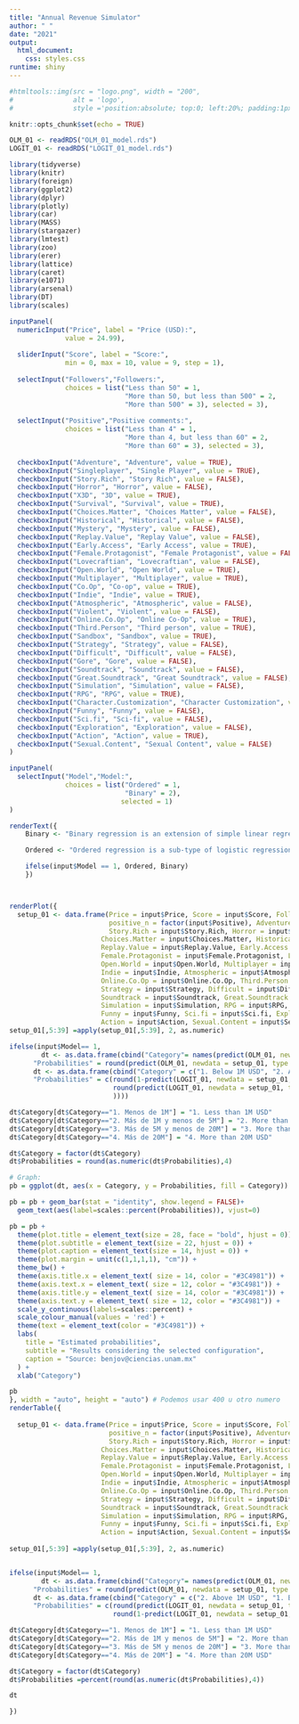 ```yaml
---
title: "Annual Revenue Simulator"
author: " "
date: "2021"
output:   
  html_document:
    css: styles.css
runtime: shiny
---
```


```r
#htmltools::img(src = "logo.png", width = "200", 
#               alt = 'logo', 
#               style ='position:absolute; top:0; left:20%; padding:1px;')
```

```r
knitr::opts_chunk$set(echo = TRUE)

OLM_01 <- readRDS("OLM_01_model.rds")
LOGIT_01 <- readRDS("LOGIT_01_model.rds")

library(tidyverse)
library(knitr)
library(foreign)
library(ggplot2)
library(dplyr)
library(plotly)
library(car)
library(MASS)
library(stargazer)
library(lmtest)
library(zoo)
library(erer)
library(lattice)
library(caret)
library(e1071)
library(arsenal) 
library(DT)
library(scales)

```


```r

inputPanel(
  numericInput("Price", label = "Price (USD):",
              value = 24.99),
  
  sliderInput("Score", label = "Score:",
              min = 0, max = 10, value = 9, step = 1),
  
  selectInput("Followers","Followers:",
              choices = list("Less than 50" = 1, 
                             "More than 50, but less than 500" = 2,
                             "More than 500" = 3), selected = 3),
  
  selectInput("Positive","Positive comments:",
              choices = list("Less than 4" = 1, 
                             "More than 4, but less than 60" = 2,
                             "More than 60" = 3), selected = 3),
  
  checkboxInput("Adventure", "Adventure", value = TRUE),
  checkboxInput("Singleplayer", "Single Player", value = TRUE),
  checkboxInput("Story.Rich", "Story Rich", value = FALSE), 
  checkboxInput("Horror", "Horror", value = FALSE),
  checkboxInput("X3D", "3D", value = TRUE),
  checkboxInput("Survival", "Survival", value = TRUE),
  checkboxInput("Choices.Matter", "Choices Matter", value = FALSE),
  checkboxInput("Historical", "Historical", value = FALSE),
  checkboxInput("Mystery", "Mystery", value = FALSE),
  checkboxInput("Replay.Value", "Replay Value", value = FALSE),
  checkboxInput("Early.Access", "Early Access", value = TRUE),
  checkboxInput("Female.Protagonist", "Female Protagonist", value = FALSE),
  checkboxInput("Lovecraftian", "Lovecraftian", value = FALSE),
  checkboxInput("Open.World", "Open World", value = TRUE),
  checkboxInput("Multiplayer", "Multiplayer", value = TRUE),
  checkboxInput("Co.Op", "Co-op", value = TRUE),
  checkboxInput("Indie", "Indie", value = TRUE),
  checkboxInput("Atmospheric", "Atmospheric", value = FALSE),
  checkboxInput("Violent", "Violent", value = FALSE),
  checkboxInput("Online.Co.Op", "Online Co-Op", value = TRUE),
  checkboxInput("Third.Person", "Third person", value = TRUE),
  checkboxInput("Sandbox", "Sandbox", value = TRUE),
  checkboxInput("Strategy", "Strategy", value = FALSE),
  checkboxInput("Difficult", "Difficult", value = FALSE),
  checkboxInput("Gore", "Gore", value = FALSE),
  checkboxInput("Soundtrack", "Soundtrack", value = FALSE),
  checkboxInput("Great.Soundtrack", "Great Soundtrack", value = FALSE),
  checkboxInput("Simulation", "Simulation", value = FALSE),
  checkboxInput("RPG", "RPG", value = TRUE),
  checkboxInput("Character.Customization", "Character Customization", value = TRUE),
  checkboxInput("Funny", "Funny", value = FALSE),
  checkboxInput("Sci.fi", "Sci-fi", value = FALSE),
  checkboxInput("Exploration", "Exploration", value = FALSE),
  checkboxInput("Action", "Action", value = TRUE),
  checkboxInput("Sexual.Content", "Sexual Content", value = FALSE)
)

inputPanel(
  selectInput("Model","Model:",
              choices = list("Ordered" = 1, 
                             "Binary" = 2),
                            selected = 1)
)

renderText({
    Binary <- "Binary regression is an extension of simple linear regression, where the dependent variable is dichotomous or binary in nature. Binary regression is the statistical technique used to predict the relationship between predictors and a predicted variable where the dependent variable is binary. \n \n \n"

    Ordered <- "Ordered regression is a sub-type of logistic regression where the predicted variable is a category is ordered with more than two categories (or levels). \n \n \n"

    ifelse(input$Model == 1, Ordered, Binary)
    })



renderPlot({
  setup_01 <- data.frame(Price = input$Price, Score = input$Score, Followers_n = factor(input$Followers), 
                         positive_n = factor(input$Positive), Adventure = input$Adventure, Singleplayer = input$Singleplayer,
                         Story.Rich = input$Story.Rich, Horror = input$Horror, X3D = input$X3D, Survival = input$Survival, 
                       Choices.Matter = input$Choices.Matter, Historical = input$Historical, Mystery = input$Mystery,
                       Replay.Value = input$Replay.Value, Early.Access = input$Early.Access,
                       Female.Protagonist = input$Female.Protagonist, Lovecraftian = input$Lovecraftian, 
                       Open.World = input$Open.World, Multiplayer = input$Multiplayer, Co.op = input$Co.Op, 
                       Indie = input$Indie, Atmospheric = input$Atmospheric, Violent = input$Violent,  
                       Online.Co.Op = input$Online.Co.Op, Third.Person = input$Third.Person, Sandbox = input$Sandbox, 
                       Strategy = input$Strategy, Difficult = input$Difficult, Gore = input$Gore, 
                       Soundtrack = input$Soundtrack, Great.Soundtrack = input$Great.Soundtrack, 
                       Simulation = input$Simulation, RPG = input$RPG, Character.Customization = input$Character.Customization,
                       Funny = input$Funny, Sci.fi = input$Sci.fi, Exploration = input$Exploration, 
                       Action = input$Action, Sexual.Content = input$Sexual.Content)
setup_01[,5:39] =apply(setup_01[,5:39], 2, as.numeric)

ifelse(input$Model== 1,
        dt <- as.data.frame(cbind("Category"= names(predict(OLM_01, newdata = setup_01, type = "probs")),
      "Probabilities" = round(predict(OLM_01, newdata = setup_01, type = "probs"),4))),
      dt <- as.data.frame(cbind("Category" = c("1. Below 1M USD", "2. Above 1M USD"), 
      "Probabilities" = c(round(1-predict(LOGIT_01, newdata = setup_01, type = "response"),4),
                          round(predict(LOGIT_01, newdata = setup_01, type = "response"),4)
                          ))))

dt$Category[dt$Category=="1. Menos de 1M"] = "1. Less than 1M USD"
dt$Category[dt$Category=="2. Más de 1M y menos de 5M"] = "2. More than 1M USD & \n less than 5M USD"
dt$Category[dt$Category=="3. Más de 5M y menos de 20M"] = "3. More than 5M USD & \n less than 20M USD"
dt$Category[dt$Category=="4. Más de 20M"] = "4. More than 20M USD"

dt$Category = factor(dt$Category)
dt$Probabilities = round(as.numeric(dt$Probabilities),4)

# Graph:
pb = ggplot(dt, aes(x = Category, y = Probabilities, fill = Category)) 

pb = pb + geom_bar(stat = "identity", show.legend = FALSE)+
  geom_text(aes(label=scales::percent(Probabilities)), vjust=0)

pb = pb + 
  theme(plot.title = element_text(size = 28, face = "bold", hjust = 0)) + 
  theme(plot.subtitle = element_text(size = 22, hjust = 0)) + 
  theme(plot.caption = element_text(size = 14, hjust = 0)) +
  theme(plot.margin = unit(c(1,1,1,1), "cm")) +
  theme_bw() + 
  theme(axis.title.x = element_text( size = 14, color = "#3C4981")) +
  theme(axis.text.x = element_text( size = 12, color = "#3C4981")) +
  theme(axis.title.y = element_text( size = 14, color = "#3C4981")) +
  theme(axis.text.y = element_text( size = 12, color = "#3C4981")) +
  scale_y_continuous(labels=scales::percent) +
  scale_colour_manual(values = 'red') +
  theme(text = element_text(color = "#3C4981")) +
  labs(
    title = "Estimated probabilities",
    subtitle = "Results considering the selected configuration",
    caption = "Source: benjov@ciencias.unam.mx"
  ) +
  xlab("Category")

pb
}, width = "auto", height = "auto") # Podemos usar 400 u otro numero
renderTable({
  
  setup_01 <- data.frame(Price = input$Price, Score = input$Score, Followers_n = factor(input$Followers), 
                         positive_n = factor(input$Positive), Adventure = input$Adventure, Singleplayer = input$Singleplayer,
                         Story.Rich = input$Story.Rich, Horror = input$Horror, X3D = input$X3D, Survival = input$Survival, 
                       Choices.Matter = input$Choices.Matter, Historical = input$Historical, Mystery = input$Mystery,
                       Replay.Value = input$Replay.Value, Early.Access = input$Early.Access,
                       Female.Protagonist = input$Female.Protagonist, Lovecraftian = input$Lovecraftian, 
                       Open.World = input$Open.World, Multiplayer = input$Multiplayer, Co.op = input$Co.Op, 
                       Indie = input$Indie, Atmospheric = input$Atmospheric, Violent = input$Violent,  
                       Online.Co.Op = input$Online.Co.Op, Third.Person = input$Third.Person, Sandbox = input$Sandbox, 
                       Strategy = input$Strategy, Difficult = input$Difficult, Gore = input$Gore, 
                       Soundtrack = input$Soundtrack, Great.Soundtrack = input$Great.Soundtrack, 
                       Simulation = input$Simulation, RPG = input$RPG, Character.Customization = input$Character.Customization,
                       Funny = input$Funny, Sci.fi = input$Sci.fi, Exploration = input$Exploration, 
                       Action = input$Action, Sexual.Content = input$Sexual.Content)
  
setup_01[,5:39] =apply(setup_01[,5:39], 2, as.numeric)


ifelse(input$Model== 1,
        dt <- as.data.frame(cbind("Category"= names(predict(OLM_01, newdata = setup_01, type = "probs")),
      "Probabilities" = round(predict(OLM_01, newdata = setup_01, type = "probs"),4))),
      dt <- as.data.frame(cbind("Category" = c("2. Above 1M USD", "1. Below 1M USD"), 
      "Probabilities" = c(round(predict(LOGIT_01, newdata = setup_01, type = "response"),4),
                          round(1-predict(LOGIT_01, newdata = setup_01, type = "response"),4)))))

dt$Category[dt$Category=="1. Menos de 1M"] = "1. Less than 1M USD"
dt$Category[dt$Category=="2. Más de 1M y menos de 5M"] = "2. More than 1M USD & less than 5M USD"
dt$Category[dt$Category=="3. Más de 5M y menos de 20M"] = "3. More than 5M USD & less than 20M USD"
dt$Category[dt$Category=="4. Más de 20M"] = "4. More than 20M USD"

dt$Category = factor(dt$Category)
dt$Probabilities =percent(round(as.numeric(dt$Probabilities),4))

dt

})

```
